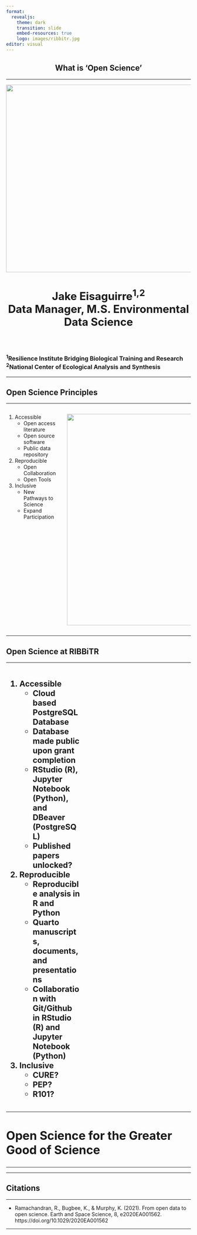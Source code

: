 ```yaml
---
format: 
  revealjs:
    theme: dark
    transition: slide
    embed-resources: true
    logo: images/ribbitr.jpg
editor: visual
---
```


## What is 'Open Science' {style="text-align:center;"}

<hr color = #CADC30>

![](images/great_frog.jpg){fig-align="center" width="5.33in"}

<h2 style="text-align:center; font-size:22.0pt;">

Jake Eisaguirre^1,2^\
Data Manager, M.S. Environmental Data Science

</h2>

$~$

<h2 style="font-size: 12.0pt; text-align:left;">

^1^Resilience Institute Bridging Biological Training and Research\
^2^National Center of Ecological Analysis and Synthesis

</h2>

::: notes
:::

------------------------------------------------------------------------

## Open Science Principles {.smaller}

<hr color = #CADC30>

::: columns
::: {.incremental .column width="30%"}
1.  Accessible
    -   Open access literature
    -   Open source software
    -   Public data repository
2.  Reproducible
    -   Open Collaboration
    -   Open Tools
3.  Inclusive
    -   New Pathways to Science
    -   Expand Participation
:::

::: {.column width="70%"}
![](images/os.jpg){fig-align="center" width="6in"}
:::
:::

::: notes
:::

------------------------------------------------------------------------

## Open Science at RIBBiTR {.smaller}

<hr color = #CADC30>

::: columns
::: {.incremental .column width="42%"}
<h2 style="font-size: 16.0pt;">

1.  Accessible
    -   Cloud based PostgreSQL Database
    -   Database made public upon grant completion
    -   RStudio (R), Jupyter Notebook (Python), and DBeaver (PostgreSQL)
    -   Published papers unlocked?
2.  Reproducible
    -   Reproducible analysis in R and Python
    -   Quarto manuscripts, documents, and presentations
    -   Collaboration with Git/Github in RStudio (R) and Jupyter Notebook (Python)
3.  Inclusive
    -   CURE?
    -   PEP?
    -   R101?

</h2>
:::

::: {.column width="58%"}

:::

:::

::: notes
:::


------------------------------------------------------------------------

## Open Science for the Greater Good of Science {style="font-size:24.0pt;"}

<hr color = #CADC30>


::: notes
:::

------------------------------------------------------------------------

## Citations

<hr color = #CADC30>

-   Ramachandran, R., Bugbee, K., & Murphy, K. (2021). From open data to open science. Earth and Space Science, 8, e2020EA001562. https://doi.org/10.1029/2020EA001562

------------------------------------------------------------------------
